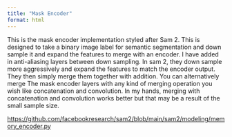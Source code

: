 ---
title: "Mask Encoder"
format: html
---

This is the mask encoder implementation styled after Sam 2. This is designed to take a binary image label for semantic segmentation and down sample it and expand the features to merge with an encoder. I have added in anti-aliasing layers between down sampling. In sam 2, they down sample more aggressively and expand the features to match the encoder output. They then simply merge them together with addition. You can alternatively merge The mask encoder layers with any kind of merging operation you wish like concatenation and convolution. In my hands, merging with concatenation and convolution works better but that may be a result of the small sample size.

<https://github.com/facebookresearch/sam2/blob/main/sam2/modeling/memory_encoder.py>
